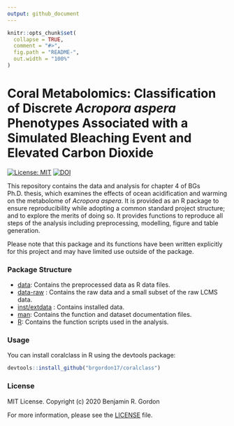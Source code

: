 ```yaml
---
output: github_document
---
```


<!-- README.md is generated from README.Rmd. Please edit that file -->

```r
knitr::opts_chunk$set(
  collapse = TRUE,
  comment = "#>",
  fig.path = "README-",
  out.width = "100%"
)
```

# Coral Metabolomics: Classification of Discrete *Acropora aspera* Phenotypes Associated with a Simulated Bleaching Event and Elevated Carbon Dioxide

<!-- badges: start -->
[![License: MIT](https://img.shields.io/badge/License-MIT-yellow.svg)](https://opensource.org/licenses/MIT)
[![DOI](https://zenodo.org/badge/DOI/10.5281/zenodo.3894132.svg)](https://doi.org/10.5281/zenodo.3894132)
<!-- badges: end -->

This repository contains the data and analysis for chapter 4 of BGs Ph.D. thesis, which examines the effects of ocean acidification and warming on the metabolome of *Acropora aspera*. It is provided as an R package to ensure reproducibility while adopting a common standard project structure; and to explore the merits of doing so. It provides functions to reproduce all steps of the analysis including preprocessing, modelling, figure and table generation. 

Please note that this package and its functions have been written explicitly for this project and may have limited use outside of the package.

### Package Structure
* [data](data/): Contains the preprocessed data as R data files.
* [data-raw](data-raw/) : Contains the raw data and a small subset of the raw LCMS data.
* [inst/extdata](inst/extdata) : Contains installed data.
* [man](man/): Contains the function and dataset documentation files.
* [R](R/): Contains the function scripts used in the analysis.

### Usage
You can install coralclass in R using the devtools package:

```r
devtools::install_github("brgordon17/coralclass")
```

### License
MIT License. Copyright (c) 2020 Benjamin R. Gordon

For more information, please see the [LICENSE](LICENSE.md) file.


